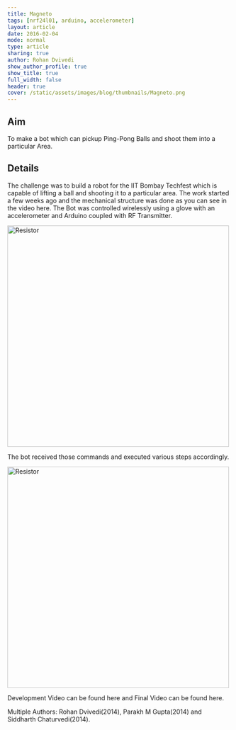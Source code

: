 ```yaml
---
title: Magneto
tags: [nrf24l01, arduino, accelerometer]
layout: article
date: 2016-02-04
mode: normal
type: article
sharing: true
author: Rohan Dvivedi
show_author_profile: true
show_title: true
full_width: false
header: true
cover: /static/assets/images/blog/thumbnails/Magneto.png
---
```


## Aim

To make a bot which can pickup Ping-Pong Balls and shoot them into a particular Area.

## Details

The challenge was to build a robot for the IIT Bombay Techfest which is capable of lifting a ball and shooting it to a particular area. The work started a few weeks ago and the mechanical structure was done as you can see in the video here. The Bot was controlled wirelessly using a glove with an accelerometer and Arduino coupled with RF Transmitter.

<Image
  src="/static/assets/images/blog/thumbnails/Magneto.png"
  alt="Resistor"
  width="500"
  height="500"
/>

The bot received those commands and executed various steps accordingly.

<Image src="/static/assets/images/blog/Magneto/1.png" alt="Resistor" width="500" height="500" />

Development Video can be found here and Final Video can be found here.

<EmbedItem url="https://www.youtube.com/embed/v3P1aPGCspI" />
<EmbedItem url="https://www.youtube.com/embed/4I58VreoLU4" />

Multiple Authors: Rohan Dvivedi(2014), Parakh M Gupta(2014) and Siddharth Chaturvedi(2014).
